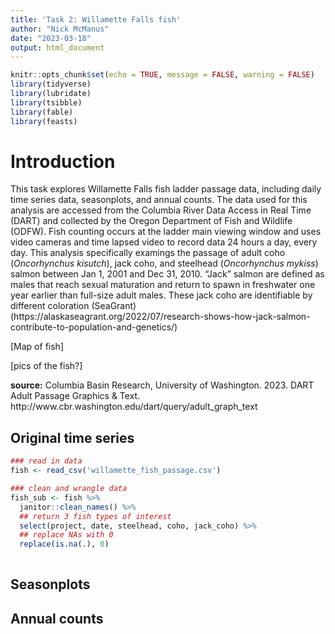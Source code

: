 ```yaml
---
title: 'Task 2: Willamette Falls fish'
author: "Nick McManus"
date: "2023-03-18"
output: html_document
---
```


```r
knitr::opts_chunk$set(echo = TRUE, message = FALSE, warning = FALSE)
library(tidyverse)
library(lubridate)
library(tsibble)
library(fable)
library(feasts)
```


# Introduction {.tabset}

This task explores Willamette Falls fish ladder passage data, including daily time series data, seasonplots, and annual counts. The data used for this analysis are accessed from the Columbia River Data Access in Real Time (DART) and collected by the Oregon Department of Fish and Wildlife (ODFW). Fish counting occurs at the ladder main viewing window and uses video cameras and time lapsed video to record data 24 hours a day, every day. This analysis specifically examings the passage of adult coho (*Oncorhynchus kisutch*), jack coho, and steelhead (*Oncorhynchus mykiss*) salmon between Jan 1, 2001 and Dec 31, 2010. "Jack" salmon are defined as males that reach sexual maturation and return to spawn in freshwater one year earlier than full-size adult males. These jack coho are identifiable by different coloration (SeaGrant) (https://alaskaseagrant.org/2022/07/research-shows-how-jack-salmon-contribute-to-population-and-genetics/)

[Map of fish]

[pics of the fish?]

**source:** Columbia Basin Research, University of Washington. 2023. DART Adult Passage Graphics & Text. http://www.cbr.washington.edu/dart/query/adult_graph_text


## Original time series

```r
### read in data
fish <- read_csv('willamette_fish_passage.csv')

### clean and wrangle data
fish_sub <- fish %>% 
  janitor::clean_names() %>% 
  ## return 3 fish types of interest
  select(project, date, steelhead, coho, jack_coho) %>% 
  ## replace NAs with 0
  replace(is.na(.), 0)
  
```


## Seasonplots



## Annual counts



